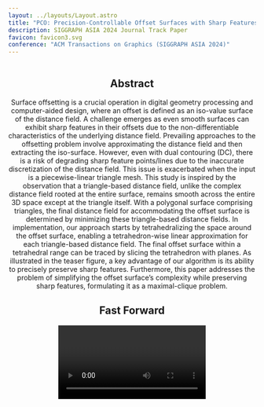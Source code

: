 ```yaml
---
layout: ../layouts/Layout.astro
title: "PCO: Precision-Controllable Offset Surfaces with Sharp Features"
description: SIGGRAPH ASIA 2024 Journal Track Paper
favicon: favicon3.svg
conference: "ACM Transactions on Graphics (SIGGRAPH ASIA 2024)"
---
```






<Header
  title={frontmatter.title}
  authors={[
    {
      name: "Lei Wang",
      url: "https://alan-leo-wong.github.io/",
      institution: "Shandong University"
    },
    {
      name: "Xudong Wang",
      url: "#",
      institution: "Shandong University"
    },
    {
      name: "Pengfei Wang",
      url: "https://pengfei.me/",
      institution: "Shandong University"
    },
    {
      name: "Shuangmin Chen",
      url: "#",
      institution: "Qingdao University of Science and Technology",
      notes: ["†"],
    },
    {
      name: "Shiqing Xin",
      url: "https://irc.cs.sdu.edu.cn/~shiqing/index.html",
      institution: "Shandong University"
    },
    {
      name: "Jiong Guo",
      url: "https://scholar.google.com.sg/citations?user=4rjuV8YAAAAJ&hl=en",
      institution: "Shandong University"
    },
    {
      name: "Wenping Wang",
      url: "https://engineering.tamu.edu/cse/profiles/Wang-Wenping.html",
      institution: "Texas A&M University"
    },
    {
      name: "Changhe Tu",
      url: "https://irc.cs.sdu.edu.cn/~chtu/index.html",
      institution: "Shandong University",
    },
  ]}
  conference={frontmatter.conference}
  notes={[
    {
      symbol: "†",
      text: "Corresponding Author",
    },
  ]}
  links={[
    {
      name: "Paper (54.3Mb)",
      url: "https://media.githubusercontent.com/media/Alan-Leo-Wong/SIGASIA24-PCO-ProjectPage/refs/heads/main/src/assets/PCO___SigAsia_2024_.pdf?download=true",
      icon: "fa-solid:file-pdf",
    },
    {
      name: "Paper - Low res (4.78Mb)",
      url: "https://media.githubusercontent.com/media/Alan-Leo-Wong/SIGASIA24-PCO-ProjectPage/refs/heads/main/src/assets/PCO___SigAsia_2024_low_res.pdf?download=true",
      icon: "fa-solid:file-pdf",
    },
    {
      name: "Supplementary Material (35.2Mb)",
      url: "https://media.githubusercontent.com/media/Alan-Leo-Wong/SIGASIA24-PCO-ProjectPage/refs/heads/main/src/assets/SIGA24_PCO_Supp.pdf",
      icon: "fa-solid:file-pdf",
    },
    {
      name: "Code - Coming soon",
      url: "",
      icon: "mdi:github",
    }
  ]}
  logos={[
    {
      src: "https://media.githubusercontent.com/media/Alan-Leo-Wong/SIGASIA24-PCO-ProjectPage/refs/heads/main/src/assets/Logo_SDU.png",
      url: "https://www.en.sdu.edu.cn/",
    },
    {
      src: "https://media.githubusercontent.com/media/Alan-Leo-Wong/SIGASIA24-PCO-ProjectPage/refs/heads/main/src/assets/Logo_QUST.png",
      url: "https://en.qust.edu.cn/",
    },
    {
      src: "https://media.githubusercontent.com/media/Alan-Leo-Wong/SIGASIA24-PCO-ProjectPage/refs/heads/main/src/assets/Logo_TAMU.png",
      url: "https://www.tamu.edu/",
    }
  ]}
  />

<HighlightedSection>

<Figure>
    <Image source={teaser} altText="Teaser figure." />
</Figure>

## Abstract

Surface offsetting is a crucial operation in digital geometry processing and computer-aided design, where an offset is defined as an iso-value surface of the distance field. A challenge emerges as even smooth surfaces can exhibit sharp features in their offsets due to the non-differentiable characteristics of the underlying distance field.
Prevailing approaches to the offsetting problem involve approximating the distance field and then extracting the iso-surface. However, even with dual contouring (DC), there is a risk of degrading sharp feature points/lines due to the inaccurate discretization of the distance field. This issue is exacerbated when the input is a piecewise-linear triangle mesh.
This study is inspired by the observation that a triangle-based distance field, unlike the complex distance field rooted at the entire surface, remains smooth across the entire 3D space except at the triangle itself. With a polygonal surface comprising <LaTeX inline formula="n" /> triangles, the final distance field for accommodating the offset surface is determined by minimizing these <LaTeX inline formula="n" /> triangle-based distance fields.
In implementation, our approach starts by tetrahedralizing the space around the offset surface, enabling a tetrahedron-wise linear approximation for each triangle-based distance field. The final offset surface within a tetrahedral range can be traced by slicing the tetrahedron with planes.
As illustrated in the teaser figure, a key advantage of our algorithm is its ability to precisely preserve sharp features.
Furthermore, this paper addresses the problem of simplifying the offset surface’s complexity while preserving sharp features, formulating it as a maximal-clique problem.

</HighlightedSection>

## Fast Forward

<Video source={outside} />

## What is this paper about?
The offset at a distance can be considered a specific case of the Minkowski operation, widely explored in mathematical morphology. 
This process computes the offset surface by allowing a sphere to traverse with its center lying on the surface: 
<Figure>
    <Image source={offset_intro} altText="Offset definition." />
</Figure>
It can be observed that even smooth surfaces may exhibit sharp features in their offsets due to the non-differential characteristics of the underlying distance field.
So we introduce the **PCO** for generating offset surface with sharp features. 

The research presented in this paper is driven by an insightful observation: 
A distance field derived from individual triangles, as opposed to one given by the entire surface, remains smooth throughout the 3D space, 
with irregularities appearing only at the triangles themselves. 
This inherent smoothness of a triangle-based distance field enables us to divide the space into small units and apply a linear approximation within each unit. 
It is important to highlight that this piecewise linear approximation method is effective provided that the units are sufficiently small.
Based on the fact that the actual distance field of the entire surface, necessary for creating the offset, 
can be constructed by minimizing across all the triangle-based distance fields.
In contrast, traditional isosurface extraction methods, which treat the boundary curve collectively, often struggle to accurately represent sharp features.
<Figure caption="left: traditional isosurface extraction methods, right: our method. Feature points are highlighted in windows.">
    <Image source={insight} altText="insight" />
</Figure>

Moreover, we recommend merging the <LaTeX inline formula="n" /> triangles, the final distance field for accommodating the offset surface is determined by minimizing these <LaTeX inline formula="n" /> fields, tetrahedron by tetrahedron, to simplify the complexity of the offset surface while maintaining the integrity of sharp features. 
This process can be formulated as a maximal-clique problem.

### Pipeline
<Figure caption="The pipeline of our algorithm is demonstrated using an example on the fertility model (a), shrunk by 0.5\%">
    <Image source={pipeline} altText="pipeline of our algorithm" />
</Figure>

## Some results

### Gallery
A gallery of our feature-preserving offsetting results from inputs of freeform and CAD models:
<Figure>
    <Image source={gallery} altText="Teaser figure." />
</Figure>

### Datasets validation
We validate the effectiveness on extensive datasets with complex, often defect-laden meshes: **Thingi10K** and **ABC**.
The average values of relative Chamfer distance and Hausdorff distance are generally below <LaTeX inline formula="10^{-1}" />, 
average normal deviation values are predominantly within <LaTeX inline formula="[0^\circ, 5^\circ]" />, 
and most N-Scores approach <LaTeX inline formula="100\%" />, with all exceeding <LaTeX inline formula="60\%" />.
The runtime performance depends on the complexity of the input mesh, but the total time remains under <LaTeX inline formula="10^{3}" /> seconds even for meshes with millions of triangles.
<TwoColumns>
  <Figure slot="left" caption="Statistical results of our method on Thingi10K.">
    <Image source={datasets_1} altText="Statistical results of our method on Thingi10K." />
  </Figure>
  <Figure slot="right" caption="Statistical results of our method on a subset of ABC.">
    <Image source={datasets_2} altText="Statistical results of our method on a subset of ABC." />
  </Figure>
</TwoColumns>

### Robustness validation
Our method efficiently recovers sharp features, as indicated by the red solid lines in~(a).
Additionally, our method can handle non-manifold, self-intersecting models and ensures valid output. 
It can preserve fine details even in models with thin plates, as shown in highlighted windows in~(b) and~(c).
<Figure>
    <Image source={robustness} altText="Varying offset distance." />
</Figure>

### Varying offset distance
Regardless of the offset distance, our algorithm consistently produces the desired results while preserving sharp features, even when <LaTeX inline formula="\delta" /> increases significantly:
<Figure>
    <Image source={offset_dis} altText="Varying offset distance." />
</Figure>

### Offset comparison
To comprehensively evaluate our algorithm, we selected several state-of-the-art approaches capable of generating offset surfaces with available implementations.
Here, we illustrate three visual comparison results from three kinds of models: CAD models, thin-plate models, and models reconstructed from real raw large scan data.

#### CAD \& Thin-plate models
CAD models often exhibit prominent feature lines, thus used to test the capability of preserving sharp features.
Twisted and thin-plate models often presents challenges in preserving sharp features and correctly handling intersections when perform the offsetting process on these models.
<Figure>
    <Image source={cad_twisted} altText="Visual comparison results from CAD \& Thin-plate models." />
</Figure>

#### Models reconstructed from actual raw scans
These models always exhibit rich geometric details and have millions of faces, which presents challenges in preserving sharp features while maintaining high performance.
<Figure>
    <Image source={large_scan} altText="Visual comparison results from models reconstructed from actual raw scans." />
</Figure>

### Offset simplifaction
To explore how our simplification framework affects precision control and simplification level in offset generation, we performed experiments with varying values of 
<LaTeX inline formula="\theta" />, a hyper-parameter that regulates the similarity between two linear distance fields. 
As <LaTeX inline formula="\theta" /> increases, a greater number of linear fields can be merged, resulting in a more simplified offset mesh.

<TwoColumns>
  <Figure slot="left" caption="Highlighted differences visualize the smoothing and simplifying effects.">
    <Image source={bunny_simp} altText="simplifaction validation" />
  </Figure>
  <Figure slot="right" caption="More weak features (see highlighted windows) are eliminated when \theta becomes large.">
    <Image source={head_simp} altText="simplifaction validation" />
  </Figure>
</TwoColumns>

### Extended Framework for Opening and Closing
Offsetting (erosion and dilation) operations are foundational building blocks in morphology. 
Unlike the offsetting operation, the opening and closing operations preserve the original shape while filling the overly convex or concave parts
with a user-specified parameter. This is particularly useful in consolidating mechanical structures.

<Figure>
    <Image source={morphology} altText="Morphology operators." />
</Figure>

## Acknoledgement

```
The authors would like to thank the anonymous reviewers for their valuable comments and suggestions. 
This work is supported by National Key R\&D Program of China (2021YFB1715900), 
and National Natural Science Foundation of China (62272277, U23A20312, 62072284, 61772314, 61761136017, and 62072275).
```


## BibTeX citation

```bibtex
@article{wang2024pco,
	author = {Lei, Wang and Xudong, Wang and Pengfei, Wang and Shuangmin, Chen and Shiqing, Xin and Jiong, Guo and Wenping, Wang and Chenghe, Tu},
	title = {PCO: Precision-Controllable Offset Surfaces with Sharp Features},
	journal = {ACM Trans. Graph.},
  address = {New York, NY, USA},
  publisher = {ACM},
	year = {2024},
  month = {Sep},
  volume = {43},
  number = {6},
  doi = {10.1145/3687920}
}
```